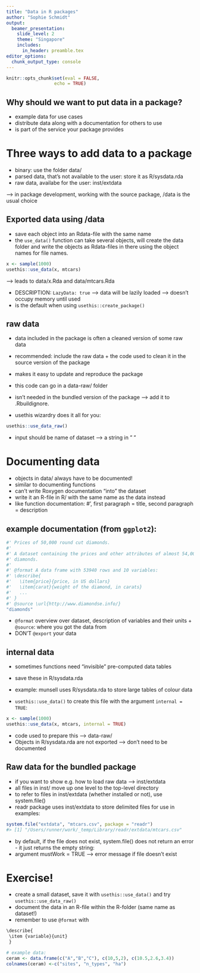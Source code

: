 ```yaml
---
title: "Data in R packages"
author: "Sophie Schmidt"
output: 
  beamer_presentation:
    slide_level: 2
    theme: "Singapore"
    includes:
      in_header: preamble.tex
editor_options: 
  chunk_output_type: console
---
```


```r
knitr::opts_chunk$set(eval = FALSE,
                  echo = TRUE)
```

## Why should we want to put data in a package?

- example data for use cases
- distribute data along with a documentation for others to use
- is part of the service your package provides

# Three ways to add data to a package

- binary: use the folder data/
- parsed data, that's not available to the user: store it as R/sysdata.rda
- raw data, availabe for the user: inst/extdata

--> in package development, working with the source package, /data is the usual choice

## Exported data using /data

- save each object into an Rdata-file with the same name
- the  `use_data()` function can take several objects, will create the data folder and write the objects as Rdata-files in there using the object names for file names.

```r
x <- sample(1000)
usethis::use_data(x, mtcars)
```

--> leads to data/x.Rda and data/mtcars.Rda

- DESCRIPTION: `LazyData: true` --> data will be lazily loaded --> doesn't occupy memory until used
- is the default when using `usethis::create_package()` 

## raw data

- data included in the package is often a cleaned version of some raw data
- recommended: include the raw data + the code used to clean it in the source version of the package
- makes it easy to update and reproduce the package

- this code can go in a data-raw/ folder
- isn't needed in the bundled version of the package --> add it to .Rbuildignore.

- usethis wizardry does it all for you:
```r
usethis::use_data_raw()
``` 
- input should be name of dataset --> a string in " "

# Documenting data

- objects in data/ always have to be documented!
- similar to documenting functions 
- can't write Roxygen documentation "into" the dataset
- write it an R-file in R/ with the same name as the data instead
- like function documentation: #', first paragraph = title, second paragraph = description

## example documentation (from `ggplot2`):

```r
#' Prices of 50,000 round cut diamonds.
#'
#' A dataset containing the prices and other attributes of almost 54,000
#' diamonds.
#'
#' @format A data frame with 53940 rows and 10 variables:
#' \describe{
#'   \item{price}{price, in US dollars}
#'   \item{carat}{weight of the diamond, in carats}
#'   ...
#' }
#' @source \url{http://www.diamondse.info/}
"diamonds"
```
- `@format` overview over dataset, description of variables and their units + `@source`: where you got the data from
- DON'T `@export` your data

## internal data

- sometimes functions need "invisible" pre-computed data tables
- save these in R/sysdata.rda
- example: munsell uses R/sysdata.rda to store large tables of colour data

- `usethis::use_data()` to create this file with the argument `internal = TRUE`:

```r
x <- sample(1000)
usethis::use_data(x, mtcars, internal = TRUE)
```

- code used to prepare this --> data-raw/
- Objects in R/sysdata.rda are not exported -->  don’t need to be documented

## Raw data for the bundled package

- if you want to show e.g. how to load raw data --> inst/extdata
- all files in inst/ move up one level to the top-level directory 
- to refer to files in inst/extdata (whether installed or not), use system.file()
- readr package uses inst/extdata to store delimited files for use in examples:

```r
system.file("extdata", "mtcars.csv", package = "readr")
#> [1] "/Users/runner/work/_temp/Library/readr/extdata/mtcars.csv"

```
- by default, if the file does not exist, system.file() does not return an error - it just returns the empty string:
- argument mustWork = TRUE --> error message if file doesn't exist

# Exercise!

- create a small dataset, save it with `usethis::use_data()` and try `usethis::use_data_raw()`
- document the data in an R-file within the R-folder (same name as dataset!)
- remember to use `@format` with
```r
\describe{
 \item {variable}{unit}
 }

# example data:
ceram <- data.frame(c("A","B","C"), c(10,5,2), c(10.5,2.6,3.4))
colnames(ceram) <-c("sites", "n_types", "ha")
 ```


